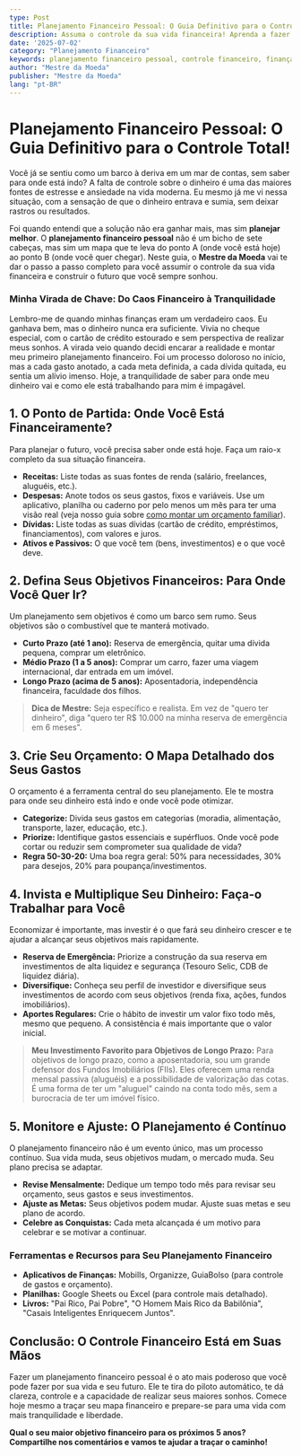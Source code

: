 ```yaml
---
type: Post
title: Planejamento Financeiro Pessoal: O Guia Definitivo para o Controle Total!
description: Assuma o controle da sua vida financeira! Aprenda a fazer um planejamento financeiro pessoal eficaz e alcance seus objetivos com tranquilidade.
date: '2025-07-02'
category: "Planejamento Financeiro"
keywords: planejamento financeiro pessoal, controle financeiro, finanças pessoais, como planejar finanças, orçamento pessoal, objetivos financeiros
author: "Mestre da Moeda"
publisher: "Mestre da Moeda"
lang: "pt-BR"
---
```



# Planejamento Financeiro Pessoal: O Guia Definitivo para o Controle Total!

Você já se sentiu como um barco à deriva em um mar de contas, sem saber para onde está indo? A falta de controle sobre o dinheiro é uma das maiores fontes de estresse e ansiedade na vida moderna. Eu mesmo já me vi nessa situação, com a sensação de que o dinheiro entrava e sumia, sem deixar rastros ou resultados.

Foi quando entendi que a solução não era ganhar mais, mas sim **planejar melhor**. O **planejamento financeiro pessoal** não é um bicho de sete cabeças, mas sim um mapa que te leva do ponto A (onde você está hoje) ao ponto B (onde você quer chegar). Neste guia, o **Mestre da Moeda** vai te dar o passo a passo completo para você assumir o controle da sua vida financeira e construir o futuro que você sempre sonhou.

### Minha Virada de Chave: Do Caos Financeiro à Tranquilidade

Lembro-me de quando minhas finanças eram um verdadeiro caos. Eu ganhava bem, mas o dinheiro nunca era suficiente. Vivia no cheque especial, com o cartão de crédito estourado e sem perspectiva de realizar meus sonhos. A virada veio quando decidi encarar a realidade e montar meu primeiro planejamento financeiro. Foi um processo doloroso no início, mas a cada gasto anotado, a cada meta definida, a cada dívida quitada, eu sentia um alívio imenso. Hoje, a tranquilidade de saber para onde meu dinheiro vai e como ele está trabalhando para mim é impagável.

## 1. O Ponto de Partida: Onde Você Está Financeiramente?

Para planejar o futuro, você precisa saber onde está hoje. Faça um raio-x completo da sua situação financeira.

*   **Receitas:** Liste todas as suas fontes de renda (salário, freelances, aluguéis, etc.).
*   **Despesas:** Anote todos os seus gastos, fixos e variáveis. Use um aplicativo, planilha ou caderno por pelo menos um mês para ter uma visão real (veja nosso guia sobre [como montar um orçamento familiar](/posts/3-montar-orcamento-familiar)).
*   **Dívidas:** Liste todas as suas dívidas (cartão de crédito, empréstimos, financiamentos), com valores e juros.
*   **Ativos e Passivos:** O que você tem (bens, investimentos) e o que você deve.

## 2. Defina Seus Objetivos Financeiros: Para Onde Você Quer Ir?

Um planejamento sem objetivos é como um barco sem rumo. Seus objetivos são o combustível que te manterá motivado.

*   **Curto Prazo (até 1 ano):** Reserva de emergência, quitar uma dívida pequena, comprar um eletrônico.
*   **Médio Prazo (1 a 5 anos):** Comprar um carro, fazer uma viagem internacional, dar entrada em um imóvel.
*   **Longo Prazo (acima de 5 anos):** Aposentadoria, independência financeira, faculdade dos filhos.

> **Dica de Mestre:** Seja específico e realista. Em vez de "quero ter dinheiro", diga "quero ter R$ 10.000 na minha reserva de emergência em 6 meses".

<Ad slot="6922916787" />

## 3. Crie Seu Orçamento: O Mapa Detalhado dos Seus Gastos

O orçamento é a ferramenta central do seu planejamento. Ele te mostra para onde seu dinheiro está indo e onde você pode otimizar.

*   **Categorize:** Divida seus gastos em categorias (moradia, alimentação, transporte, lazer, educação, etc.).
*   **Priorize:** Identifique gastos essenciais e supérfluos. Onde você pode cortar ou reduzir sem comprometer sua qualidade de vida?
*   **Regra 50-30-20:** Uma boa regra geral: 50% para necessidades, 30% para desejos, 20% para poupança/investimentos.

## 4. Invista e Multiplique Seu Dinheiro: Faça-o Trabalhar para Você

Economizar é importante, mas investir é o que fará seu dinheiro crescer e te ajudar a alcançar seus objetivos mais rapidamente.

*   **Reserva de Emergência:** Priorize a construção da sua reserva em investimentos de alta liquidez e segurança (Tesouro Selic, CDB de liquidez diária).
*   **Diversifique:** Conheça seu perfil de investidor e diversifique seus investimentos de acordo com seus objetivos (renda fixa, ações, fundos imobiliários).
*   **Aportes Regulares:** Crie o hábito de investir um valor fixo todo mês, mesmo que pequeno. A consistência é mais importante que o valor inicial.

> **Meu Investimento Favorito para Objetivos de Longo Prazo:** Para objetivos de longo prazo, como a aposentadoria, sou um grande defensor dos Fundos Imobiliários (FIIs). Eles oferecem uma renda mensal passiva (aluguéis) e a possibilidade de valorização das cotas. É uma forma de ter um "aluguel" caindo na conta todo mês, sem a burocracia de ter um imóvel físico.

## 5. Monitore e Ajuste: O Planejamento é Contínuo

O planejamento financeiro não é um evento único, mas um processo contínuo. Sua vida muda, seus objetivos mudam, o mercado muda. Seu plano precisa se adaptar.

*   **Revise Mensalmente:** Dedique um tempo todo mês para revisar seu orçamento, seus gastos e seus investimentos.
*   **Ajuste as Metas:** Seus objetivos podem mudar. Ajuste suas metas e seu plano de acordo.
*   **Celebre as Conquistas:** Cada meta alcançada é um motivo para celebrar e se motivar a continuar.

### Ferramentas e Recursos para Seu Planejamento Financeiro

*   **Aplicativos de Finanças:** Mobills, Organizze, GuiaBolso (para controle de gastos e orçamento).
*   **Planilhas:** Google Sheets ou Excel (para controle mais detalhado).
*   **Livros:** "Pai Rico, Pai Pobre", "O Homem Mais Rico da Babilônia", "Casais Inteligentes Enriquecem Juntos".

## Conclusão: O Controle Financeiro Está em Suas Mãos

Fazer um planejamento financeiro pessoal é o ato mais poderoso que você pode fazer por sua vida e seu futuro. Ele te tira do piloto automático, te dá clareza, controle e a capacidade de realizar seus maiores sonhos. Comece hoje mesmo a traçar seu mapa financeiro e prepare-se para uma vida com mais tranquilidade e liberdade.

**Qual o seu maior objetivo financeiro para os próximos 5 anos? Compartilhe nos comentários e vamos te ajudar a traçar o caminho!**